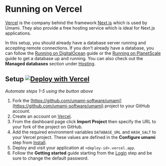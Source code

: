 # Running on Vercel

[Vercel](https://vercel.com/) is the company behind the framework [Next.js](https://nextjs.org/) which is used by Umami.
They also provide a free hosting service which is ideal for Next.js applications.

In this setup, you should already have a database server running and accepting remote connections.
If you don't already have a database, you can follow the [Running on DigitalOcean](/docs/running-on-digitalocean) guide
or the [Running on PlanetScale](/docs/running-on-planetscale) guide to get a database up and running.
You can also check out the **Managed databases** section under [Hosting](/docs/hosting).

## Setup [![Deploy with Vercel](https://vercel.com/button)](https://vercel.com/new/git/external?repository-url=https%3A%2F%2Fgithub.com%2Fmikecao%2Fumami&env=DATABASE_URL,HASH_SALT&envDescription=These%20values%20are%20defined%20in%20the%20configure%20Umami%20step%20from%20Install&envLink=https%3A%2F%2Fumami.is%2Fdocs%2Finstall&project-name=umami&repo-name=umami)
_Automate steps 1-5 using the button above_

1. Fork the [https://github.com/umami-software/umami](https://github.com/umami-software/umami) project to your GitHub account.
2. Create an account on [Vercel](https://vercel.com/). 
3. From the dashboard page click **Import Project** then specify the URL to your fork of the project on GitHub.
4. Add the required environment variables `DATABASE_URL` and `HASH_SALT` to your Vercel project. These values are defined in the
**Configure umami** step from [Install](/docs/install).
5. Deploy and visit your application at `<deploy-id>.vercel.app`.
6. Follow the **Getting started** guide starting from the [Login](/docs/login) step and be sure to change the default password.
